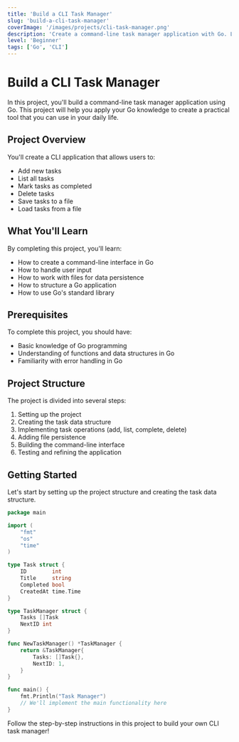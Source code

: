 ```yaml
---
title: 'Build a CLI Task Manager'
slug: 'build-a-cli-task-manager'
coverImage: '/images/projects/cli-task-manager.png'
description: 'Create a command-line task manager application with Go. Learn how to handle user input, store data, and build a useful CLI tool.'
level: 'Beginner'
tags: ['Go', 'CLI']
---
```


# Build a CLI Task Manager

In this project, you'll build a command-line task manager application using Go. This project will help you apply your Go knowledge to create a practical tool that you can use in your daily life.

## Project Overview

You'll create a CLI application that allows users to:

- Add new tasks
- List all tasks
- Mark tasks as completed
- Delete tasks
- Save tasks to a file
- Load tasks from a file

## What You'll Learn

By completing this project, you'll learn:

- How to create a command-line interface in Go
- How to handle user input
- How to work with files for data persistence
- How to structure a Go application
- How to use Go's standard library

## Prerequisites

To complete this project, you should have:

- Basic knowledge of Go programming
- Understanding of functions and data structures in Go
- Familiarity with error handling in Go

## Project Structure

The project is divided into several steps:

1. Setting up the project
2. Creating the task data structure
3. Implementing task operations (add, list, complete, delete)
4. Adding file persistence
5. Building the command-line interface
6. Testing and refining the application

## Getting Started

Let's start by setting up the project structure and creating the task data structure.

```go
package main

import (
    "fmt"
    "os"
    "time"
)

type Task struct {
    ID        int
    Title     string
    Completed bool
    CreatedAt time.Time
}

type TaskManager struct {
    Tasks []Task
    NextID int
}

func NewTaskManager() *TaskManager {
    return &TaskManager{
        Tasks: []Task{},
        NextID: 1,
    }
}

func main() {
    fmt.Println("Task Manager")
    // We'll implement the main functionality here
}
```

Follow the step-by-step instructions in this project to build your own CLI task manager!

